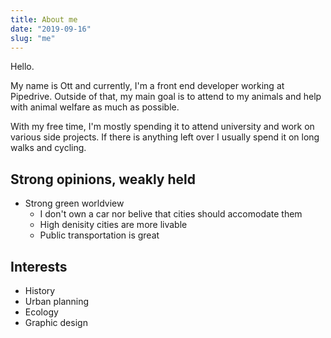 ```yaml
---
title: About me
date: "2019-09-16"
slug: "me"
---
```


Hello.

My name is Ott and currently, I'm a front end developer working at Pipedrive. Outside of that, my main goal is to attend to my animals and help with animal welfare as much as possible.

With my free time, I'm mostly spending it to attend university and work on various side projects. If there is anything left over I usually spend it on long walks and cycling.

## Strong opinions, weakly held

- Strong green worldview
  - I don't own a car nor belive that cities should accomodate them
  - High denisity cities are more livable
  - Public transportation is great

## Interests

- History
- Urban planning
- Ecology
- Graphic design
